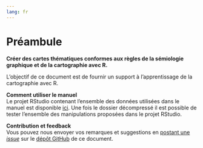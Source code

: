 ```yaml
---
lang: fr
---
```


# Préambule {.unnumbered}

**Créer des cartes thématiques conformes aux règles de la sémiologie graphique et de la cartographie avec R.** 

L'objectif de ce document est de fournir un support à l'apprentissage de la cartographie avec R. 


**Comment utiliser le manuel**  
Le projet RStudio contenant l'ensemble des données utilisées dans le manuel est disponible [ici](https://github.com/rCarto/geodata/archive/refs/heads/main.zip). 
Une fois le dossier décompressé il est possible de tester l'ensemble des manipulations proposées dans le projet RStudio. 


**Contribution et feedback**  
Vous pouvez nous envoyer vos remarques et suggestions en [postant une *issue*](https://github.com/rCarto/cartographie_avec_r/issues) sur le [dépôt GitHub](https://github.com/rCarto/cartographie_avec_r) de ce document. 

